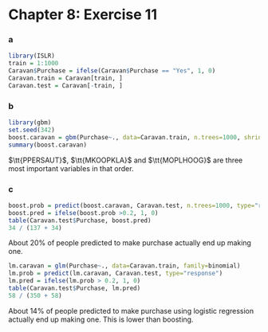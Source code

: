 Chapter 8: Exercise 11
========================================================

### a
```r
library(ISLR)
train = 1:1000
Caravan$Purchase = ifelse(Caravan$Purchase == "Yes", 1, 0)
Caravan.train = Caravan[train, ]
Caravan.test = Caravan[-train, ]
```

### b
```r
library(gbm)
set.seed(342)
boost.caravan = gbm(Purchase~., data=Caravan.train, n.trees=1000, shrinkage=0.01, distribution="bernoulli")
summary(boost.caravan)
```
$\tt{PPERSAUT}$, $\tt{MKOOPKLA}$ and $\tt{MOPLHOOG}$ are three most important variables in that order.

### c
```r
boost.prob = predict(boost.caravan, Caravan.test, n.trees=1000, type="response")
boost.pred = ifelse(boost.prob >0.2, 1, 0)
table(Caravan.test$Purchase, boost.pred)
34 / (137 + 34)
```
About $20$% of people predicted to make purchase actually end up making one.
```r
lm.caravan = glm(Purchase~., data=Caravan.train, family=binomial)
lm.prob = predict(lm.caravan, Caravan.test, type="response")
lm.pred = ifelse(lm.prob > 0.2, 1, 0)
table(Caravan.test$Purchase, lm.pred)
58 / (350 + 58)
```
About $14$% of people predicted to make purchase using logistic regression actually end up making one. This is lower than boosting.